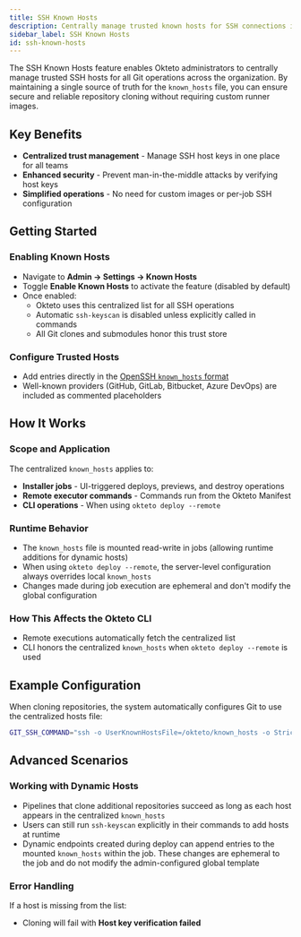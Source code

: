 ```yaml
---
title: SSH Known Hosts
description: Centrally manage trusted known hosts for SSH connections in Okteto
sidebar_label: SSH Known Hosts
id: ssh-known-hosts
---
```



The SSH Known Hosts feature enables Okteto administrators to centrally manage trusted SSH hosts for all Git operations across the organization. By maintaining a single source of truth for the `known_hosts` file, you can ensure secure and reliable repository cloning without requiring custom runner images.

## Key Benefits

- **Centralized trust management** - Manage SSH host keys in one place for all teams
- **Enhanced security** - Prevent man-in-the-middle attacks by verifying host keys
- **Simplified operations** - No need for custom images or per-job SSH configuration

## Getting Started

### Enabling Known Hosts
- Navigate to **Admin → Settings → Known Hosts**
- Toggle **Enable Known Hosts** to activate the feature (disabled by default)
- Once enabled:
  - Okteto uses this centralized list for all SSH operations
  - Automatic `ssh-keyscan` is disabled unless explicitly called in commands
  - All Git clones and submodules honor this trust store

### Configure Trusted Hosts
- Add entries directly in the [OpenSSH `known_hosts` format](https://man.openbsd.org/sshd.8#SSH_KNOWN_HOSTS_FILE_FORMAT)
- Well-known providers (GitHub, GitLab, Bitbucket, Azure DevOps) are included as commented placeholders

## How It Works

### Scope and Application
The centralized `known_hosts` applies to:
- **Installer jobs** - UI-triggered deploys, previews, and destroy operations
- **Remote executor commands** - Commands run from the Okteto Manifest
- **CLI operations** - When using `okteto deploy --remote`
  
### Runtime Behavior
- The `known_hosts` file is mounted read-write in jobs (allowing runtime additions for dynamic hosts)
- When using `okteto deploy --remote`, the server-level configuration always overrides local `known_hosts`
- Changes made during job execution are ephemeral and don't modify the global configuration
  
### How This Affects the Okteto CLI
- Remote executions automatically fetch the centralized list
- CLI honors the centralized `known_hosts` when `okteto deploy --remote` is used

## Example Configuration
When cloning repositories, the system automatically configures Git to use the centralized hosts file:
```bash
GIT_SSH_COMMAND="ssh -o UserKnownHostsFile=/okteto/known_hosts -o StrictHostKeyChecking=yes"
```

## Advanced Scenarios

### Working with Dynamic Hosts
- Pipelines that clone additional repositories succeed as long as each host appears in the centralized `known_hosts`
- Users can still run `ssh-keyscan` explicitly in their commands to add hosts at runtime
- Dynamic endpoints created during deploy can append entries to the mounted `known_hosts` within the job. These changes are ephemeral to the job and do not modify the admin-configured global template

### Error Handling
If a host is missing from the list:
- Cloning will fail with **Host key verification failed**





